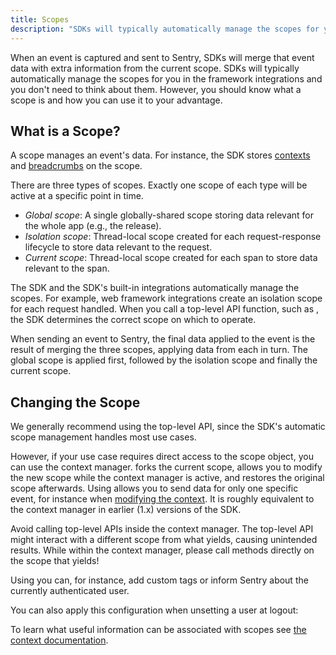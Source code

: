 ```yaml
---
title: Scopes
description: "SDKs will typically automatically manage the scopes for you in the framework integrations. Learn what a scope is and how you can use it to your advantage."
---
```


When an event is captured and sent to Sentry, SDKs will merge that event data with extra
information from the current scope. SDKs will typically automatically manage the scopes
for you in the framework integrations and you don't need to think about them. However,
you should know what a scope is and how you can use it to your advantage.

## What is a Scope?

A scope manages an event's data. For instance, the SDK stores [contexts](../context/) and [breadcrumbs](../breadcrumbs/) on the scope.

There are three types of scopes. Exactly one scope of each type will be active at a specific point in time.

- *Global scope*: A single globally-shared scope storing data relevant for the whole app (e.g., the release).
- *Isolation scope*: Thread-local scope created for each request-response lifecycle to store data relevant to the request.
- *Current scope*: Thread-local scope created for each span to store data relevant to the span.

The SDK and the SDK's built-in integrations automatically manage the scopes. For example, web framework integrations create an isolation scope for each request handled. When you call a top-level API function, such as <PlatformIdentifier name="set-tag" />, the SDK determines the correct scope on which to operate.

When sending an event to Sentry, the final data applied to the event is the result of merging the three scopes, applying data from each in turn. The global scope is applied first, followed by the isolation scope and finally the current scope.

## Changing the Scope

We generally recommend using the top-level API, since the SDK's automatic scope management handles most use cases.

However, if your use case requires direct access to the scope object, you can use the <PlatformIdentifier name="new-scope" /> context manager. <PlatformIdentifier name="new-scope" /> forks the current scope, allows you to modify the new scope while the context manager is active, and restores the original scope afterwards. Using <PlatformIdentifier name="new-scope" /> allows you to send data for only one specific event, for instance when [modifying the context](../context/). It is roughly equivalent to the <PlatformIdentifier name="push-scope" /> context manager in earlier (1.x) versions of the SDK.

<Note>

Avoid calling top-level APIs inside the  <PlatformIdentifier name="new-scope" /> context manager. The top-level API might interact with a different scope from what <PlatformIdentifier name="new-scope" /> yields, causing unintended results. While within the <PlatformIdentifier name="new-scope" /> context manager, please call methods directly on the scope that <PlatformIdentifier name="new-scope" /> yields!

</Note>

Using <PlatformIdentifier name="new-scope" /> you can, for instance, add custom tags or inform Sentry about the currently authenticated user.

<PlatformContent includePath="enriching-events/scopes/configure-scope" />

You can also apply this configuration when unsetting a user at logout:

<PlatformContent includePath="enriching-events/unset-user" />

To learn what useful information can be associated with scopes see
[the context documentation](../context/).
